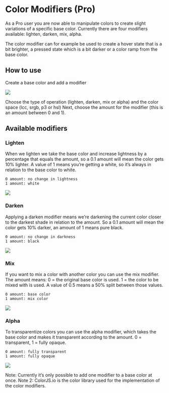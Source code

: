 
# Color Modifiers (Pro)
As a Pro user you are now able to manipulate colors to create slight variations of a specific base color. Currently there are four modifiers available: lighten, darken, mix, alpha.

The color modifier can for example be used to create a hover state that is a bit brighter, a pressed state which is a bit darker or a color ramp from the base color.


<ReactPlayer
  url="https://www.youtube.com/watch?v=0WPSB9Pb6ss"
  width="100%"
  height="auto"
  controls
  playing
/>

## How to use
Create a base color and add a modifier

![](/modifiers-intro.png)

Choose the type of operation (lighten, darken, mix or alpha) and the color space (lcc, srgb, p3 or hsl)
Next, choose the amount for the modifier (this is an amount between 0 and 1).

## Available modifiers 
### Lighten
When we lighten we take the base color and increase lightness by a percentage that equals the amount, so a 0.1 amount will mean the color gets 10% lighter. A value of 1 means you’re getting a white, so it’s always in relation to the base color to white.

```
0 amount: no change in lightness
1 amount: white
```

![](/lighten.png)

### Darken
Applying a darken modifier means we’re darkening the current color closer to the darkest shade in relation to the amount. So a 0.1 amount will mean the color gets 10% darker, an amount of 1 means pure black.

```
0 amount: no change in darkness
1 amount: black
```

![](/darken.png)

### Mix
If you want to mix a color with another color you can use the mix modifier. The amount means: 0 = the original base color is used. 1 = the color to be mixed with is used. A value of 0.5 means a 50% split between those values.

```
0 amount: base color
1 amount: mix color
```

![](/mix.png)

### Alpha
To transparentize colors you can use the alpha modifier, which takes the base color and makes it transparent according to the amount. 0 = transparent, 1 = fully opaque.

```
0 amount: fully transparent
1 amount: fully opaque
```

![](/alpha.png)

<Callout>
  Note: Currently it’s only possible to add one modifier to a base color at once.
</Callout>

<Callout>
  Note 2: ColorJS.io is the color library used for the implementation of the color modifiers.
</Callout>




